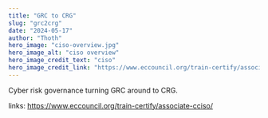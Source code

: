 ```yaml
---
title: "GRC to CRG"
slug: "grc2crg"
date: "2024-05-17"
author: "Thoth"
hero_image: "ciso-overview.jpg"
hero_image_alt: "ciso overview"
hero_image_credit_text: "ciso"
hero_image_credit_link: "https://www.eccouncil.org/train-certify/associate-cciso/"
---
```


Cyber risk governance turning GRC around to CRG.

links:
https://www.eccouncil.org/train-certify/associate-cciso/
